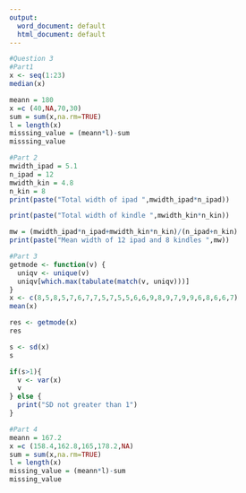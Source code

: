 ```yaml
---
output:
  word_document: default
  html_document: default
---
```

```r

#Question 3
#Part1
x <- seq(1:23)
median(x)

meann = 180
x =c (40,NA,70,30)
sum = sum(x,na.rm=TRUE)
l = length(x)
misssing_value = (meann*l)-sum
misssing_value

#Part 2
mwidth_ipad = 5.1
n_ipad = 12
mwidth_kin = 4.8
n_kin = 8
print(paste("Total width of ipad ",mwidth_ipad*n_ipad))

print(paste("Total width of kindle ",mwidth_kin*n_kin))

mw = (mwidth_ipad*n_ipad+mwidth_kin*n_kin)/(n_ipad+n_kin)
print(paste("Mean width of 12 ipad and 8 kindles ",mw))

#Part 3
getmode <- function(v) {
  uniqv <- unique(v)
  uniqv[which.max(tabulate(match(v, uniqv)))]
}
x <- c(8,5,8,5,7,6,7,7,5,7,5,5,6,6,9,8,9,7,9,9,6,8,6,6,7)
mean(x)

res <- getmode(x)
res

s <- sd(x)
s

if(s>1){
  v <- var(x)
  v
} else {
  print("SD not greater than 1")
}

#Part 4
meann = 167.2
x =c (158.4,162.8,165,178.2,NA)
sum = sum(x,na.rm=TRUE)
l = length(x)
missing_value = (meann*l)-sum
missing_value
```

